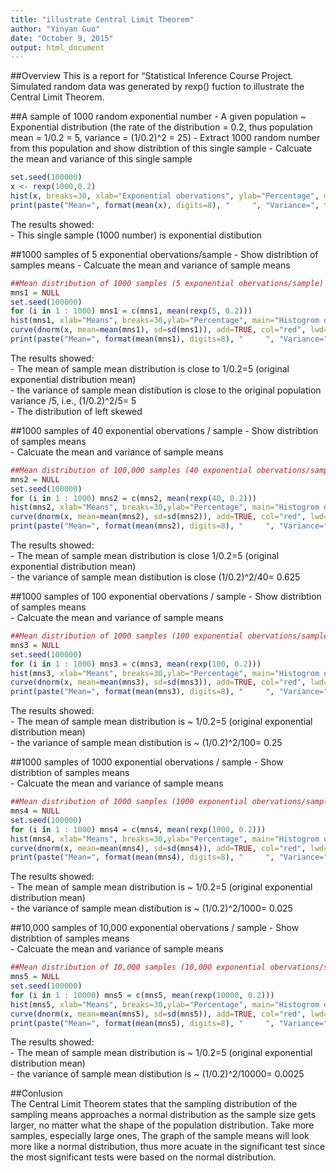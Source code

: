```yaml
---
title: "illustrate Central Limit Theorem"
author: "Yinyan Guo"
date: "October 9, 2015"
output: html_document
---
```



##Overview
This is a report for "Statistical Inference Course Project.  Simulated random data was generated by rexp() fuction to illustrate the Central Limit Theorem.  
   
   
   

##A sample of 1000 random exponential number
- A given population ~  Exponential distribution (the rate of the distribution = 0.2, thus population mean = 1/0.2 = 5, variance = (1/0.2)^2 = 25)
- Extract 1000 random number from this population and show distribtion of this single sample
- Calcuate the mean and variance of this single sample  


```r
set.seed(100000)
x <- rexp(1000,0.2)
hist(x, breaks=30, xlab="Exponential obervations", ylab="Percentage", main="Histogrom of 1000 exponential oberservations",col="red", prob = TRUE)
print(paste("Mean=", format(mean(x), digits=8), "     ", "Variance=", format(var(x), digits=8)))
```
The results showed:   
- This single sample (1000 number) is exponential distibution  

 

##1000 samples of 5 exponential obervations/sample
- Show distribtion of samples means
- Calcuate the mean and variance of sample means
```r

##Mean distribution of 1000 samples (5 exponential obervations/sample)
mns1 = NULL
set.seed(100000)
for (i in 1 : 1000) mns1 = c(mns1, mean(rexp(5, 0.2)))
hist(mns1, xlab="Means", breaks=30,ylab="Percentage", main="Histogrom of 1000 sample means (5 exponentials/sample)",col="lightgreen", prob = TRUE)
curve(dnorm(x, mean=mean(mns1), sd=sd(mns1)), add=TRUE, col="red", lwd=2)
print(paste("Mean=", format(mean(mns1), digits=8), "     ", "Variance=", format(var(mns1), digits=8)))
```

The results showed:  
- The mean of sample mean distribution is close to 1/0.2=5 (original exponential distribution mean)   
- the variance of sample mean distibution is close to the original population variance /5, i.e., (1/0.2)^2/5= 5  
- The distribution of left skewed  

##1000 samples of 40 exponential obervations / sample
- Show distribtion of samples means  
- Calcuate the mean and variance of sample means  

```r

##Mean distribution of 100,000 samples (40 exponential obervations/sample)
mns2 = NULL
set.seed(100000)
for (i in 1 : 1000) mns2 = c(mns2, mean(rexp(40, 0.2)))
hist(mns2, xlab="Means", breaks=30,ylab="Percentage", main="Histogrom of 1000 sample means (40 exponentials/sample)",col="lightgreen", prob = TRUE)
curve(dnorm(x, mean=mean(mns2), sd=sd(mns2)), add=TRUE, col="red", lwd=2)
print(paste("Mean=", format(mean(mns2), digits=8), "     ", "Variance=", format(var(mns2), digits=8)))
```

The results showed:  
- The mean of sample mean distribution is close 1/0.2=5 (original exponential distribution mean)   
- the variance of sample mean distibution is close (1/0.2)^2/40= 0.625 

##1000 samples of 100 exponential obervations / sample
- Show distribtion of samples means  
- Calcuate the mean and variance of sample means  

```r

##Mean distribution of 1000 samples (100 exponential obervations/sample)
mns3 = NULL
set.seed(100000)
for (i in 1 : 1000) mns3 = c(mns3, mean(rexp(100, 0.2)))
hist(mns3, xlab="Means", breaks=30,ylab="Percentage", main="Histogrom of 1000 sample means (100 exponentials/sample)",col="lightgreen", prob = TRUE)
curve(dnorm(x, mean=mean(mns3), sd=sd(mns3)), add=TRUE, col="red", lwd=2)
print(paste("Mean=", format(mean(mns3), digits=8), "     ", "Variance=", format(var(mns3), digits=8)))
```

The results showed:  
- The mean of sample mean distribution is ~ 1/0.2=5 (original exponential distribution mean)   
- the variance of sample mean distibution is ~ (1/0.2)^2/100= 0.25 


##1000 samples of 1000 exponential obervations / sample
- Show distribtion of samples means  
- Calcuate the mean and variance of sample means  

```r

##Mean distribution of 1000 samples (1000 exponential obervations/sample)
mns4 = NULL
set.seed(100000)
for (i in 1 : 1000) mns4 = c(mns4, mean(rexp(1000, 0.2)))
hist(mns4, xlab="Means", breaks=30,ylab="Percentage", main="Histogrom of 1000 sample means (1000 exponentials/sample)",col="lightgreen", prob = TRUE)
curve(dnorm(x, mean=mean(mns4), sd=sd(mns4)), add=TRUE, col="red", lwd=2)
print(paste("Mean=", format(mean(mns4), digits=8), "     ", "Variance=", format(var(mns4), digits=8)))
```

The results showed:  
- The mean of sample mean distribution is ~ 1/0.2=5 (original exponential distribution mean)   
- the variance of sample mean distibution is ~ (1/0.2)^2/1000= 0.025    

##10,000 samples of 10,000 exponential obervations / sample
- Show distribtion of samples means  
- Calcuate the mean and variance of sample means 


```r
##Mean distribution of 10,000 samples (10,000 exponential obervations/sample)
mns5 = NULL
set.seed(100000)
for (i in 1 : 10000) mns5 = c(mns5, mean(rexp(10000, 0.2)))
hist(mns5, xlab="Means", breaks=30,ylab="Percentage", main="Histogrom of 10,000 sample means (10,000 exponentials/sample)",col="lightgreen", prob = TRUE)
curve(dnorm(x, mean=mean(mns5), sd=sd(mns5)), add=TRUE, col="red", lwd=2)
print(paste("Mean=", format(mean(mns5), digits=8), "     ", "Variance=", format(var(mns5), digits=8)))
```

The results showed:  
- The mean of sample mean distribution is ~ 1/0.2=5 (original exponential distribution mean)   
- the variance of sample mean distibution is ~ (1/0.2)^2/10000= 0.0025  

##Conlusion   
The Central Limit Theorem states that the sampling distribution of the sampling means approaches a normal distribution as the sample size gets larger, no matter what the shape of the population distribution.  Take more samples, especially large ones, The graph of the sample means will look more like a normal distribution, thus more acuate in the significant test since the most significant tests were based on the normal distribution.

